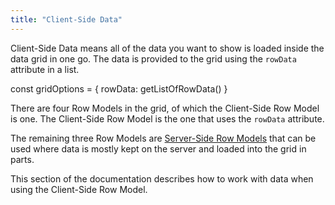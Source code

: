 ```yaml
---
title: "Client-Side Data"
---
```


Client-Side Data means all of the data you want to show is loaded inside the data grid in one go. The data is provided to the grid using the `rowData` attribute in a list.

<snippet>
const gridOptions = {
    rowData: getListOfRowData()
}
</snippet>

There are four Row Models in the grid, of which the Client-Side Row Model is one. The Client-Side Row Model is the one that uses the `rowData` attribute.

The remaining three Row Models are [Server-Side Row Models](/row-models/) that can be used where data is mostly kept on the server and loaded into the grid in parts.

This section of the documentation describes how to work with data when using the Client-Side Row Model.
